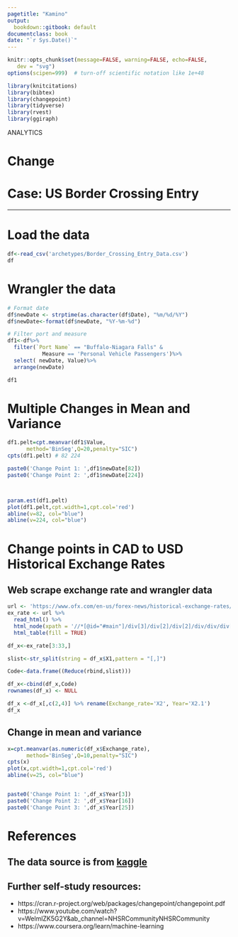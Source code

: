 ```yaml
---
pagetitle: "Kamino"
output:
  bookdown::gitbook: default
documentclass: book
date: "`r Sys.Date()`"
---
```



```r

knitr::opts_chunk$set(message=FALSE, warning=FALSE, echo=FALSE,
   dev = "svg")
options(scipen=999)  # turn-off scientific notation like 1e+48

library(knitcitations)
library(bibtex)
library(changepoint)
library(tidyverse)
library(rvest)
library(ggiraph)

```

ANALYTICS 


# Change
# Case: US Border Crossing Entry


***

# Load the data
```r


df<-read_csv('archetypes/Border_Crossing_Entry_Data.csv')
df
```

# Wrangler the data

```r

# Format date
df$newDate <- strptime(as.character(df$Date), "%m/%d/%Y")
df$newDate<-format(df$newDate, "%Y-%m-%d")

# Filter port and measure
df1<-df%>%
  filter(`Port Name` == "Buffalo-Niagara Falls" & 
           Measure == 'Personal Vehicle Passengers')%>%
  select( newDate, Value)%>%
  arrange(newDate)

df1


```



# Multiple Changes in Mean and Variance

```r


df1.pelt=cpt.meanvar(df1$Value,
      method='BinSeg',Q=20,penalty="SIC")
cpts(df1.pelt) # 82 224

paste0('Change Point 1: ',df1$newDate[82])
paste0('Change Point 2: ',df1$newDate[224])



param.est(df1.pelt)
plot(df1.pelt,cpt.width=1,cpt.col='red')
abline(v=82, col="blue")
abline(v=224, col="blue")

```

# Change points in CAD to USD Historical Exchange Rates

## Web scrape exchange rate and wrangler data

```r


url <- 'https://www.ofx.com/en-us/forex-news/historical-exchange-rates/cad/usd/'
ex_rate <- url %>% 
  read_html() %>%
  html_node(xpath = '//*[@id="#main"]/div[3]/div[2]/div[2]/div/div/div[1]/div[2]/table') %>%
  html_table(fill = TRUE)

```



```r

df_x<-ex_rate[3:33,]

slist<-str_split(string = df_x$X1,pattern = "[,]")

Code<-data.frame((Reduce(rbind,slist)))

df_x<-cbind(df_x,Code)
rownames(df_x) <- NULL

df_x <-df_x[,c(2,4)] %>% rename(Exchange_rate='X2', Year='X2.1')
df_x

```

## Change in mean and variance

```r

x=cpt.meanvar(as.numeric(df_x$Exchange_rate),
      method='BinSeg',Q=10,penalty="SIC")
cpts(x) 
plot(x,cpt.width=1,cpt.col='red')
abline(v=25, col="blue")


paste0('Change Point 1: ',df_x$Year[3])
paste0('Change Point 2: ',df_x$Year[16])
paste0('Change Point 3: ',df_x$Year[25])
```


# References
## The data source is from [kaggle](https://www.kaggle.com/divyansh22/us-border-crossing-data)

## Further self-study resources:

* https://cran.r-project.org/web/packages/changepoint/changepoint.pdf
* https://www.youtube.com/watch?v=WelmlZK5G2Y&ab_channel=NHSRCommunityNHSRCommunity
* https://www.coursera.org/learn/machine-learning
